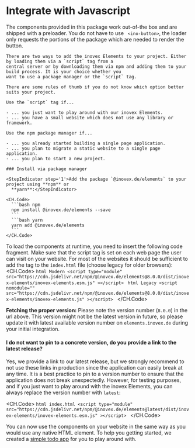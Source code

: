 
# Integrate with Javascript
<MenuSection title='About the Elements'>

  The components provided in this package work out-of-the box and are shipped with a preloader. You do not have to
  use `
  <ino-button>`, the loader only requests the portions of the package which are needed to render the button.

    There are two ways to add the inovex Elements to your project. Either by loading them via a `script` tag from a
    central server or by downloading them via npm and adding them to your build process. It is your choice whether you
    want to use a package manager or the `script` tag.

    There are some rules of thumb if you do not know which option better suits your project.

    Use the `script` tag if...

    - ... you just want to play around with our inovex Elements.
    - ... you have a small website which does not use any library or framework.

    Use the npm package manager if...

    - ... you already started building a single page application.
    - ... you plan to migrate a static website to a single page application.
    - ... you plan to start a new project.

    ### Install via package manager

    <StepIndicator step='1'>Add the package `@inovex.de/elements` to your project using **npm** or
      **yarn**:</StepIndicator>

    <CH.Code>
      ```bash npm
      npm install @inovex.de/elements --save
      ```
      ```bash yarn
      yarn add @inovex.de/elements
      ```
    </CH.Code>
</MenuSection>

<MenuSection title='Integration via script tag'>

  <StepIndicator step='2'>To load the components at runtime, you need to insert the following code fragment.
    Make sure that the script tag is set on each web page the user can visit on your website.
    For most of the websites it should be sufficient to add the tag to the `index.html` file (choose legacy for older
    browsers):</StepIndicator>
  <CH.Code>
    ```html Modern
    <script
      type="module"
      src="https://cdn.jsdelivr.net/npm/@inovex.de/elements@8.0.0/dist/inovex-elements/inovex-elements.esm.js"
    ></script>
    ```
    ```html Legacy
    <script
      nomodule=""
      src="https://cdn.jsdelivr.net/npm/@inovex.de/elements@8.0.0/dist/inovex-elements/inovex-elements.js"
    ></script>
    ```
  </CH.Code>

  **Fetching the proper version:** Please note the version number (`8.0.0`) in the url above. This version might not be
  the latest version in future, so please update it with latest available version number on `elements.inovex.de` during
  your initial integration.


  #### I do not want to pin to a concrete version, do you provide a link to the latest release?

  Yes, we provide a link to our latest release, but we strongly recommend to not use these links in production since the
  application can easily break at any time. It is a best practice to pin to a version number to ensure that the
  application does not break unexpectedly.
  However, for testing purposes, and if you just want to play around with the inovex Elements, you can always replace
  the version number with `latest`:

  <CH.Code>
    ```html index.html
    <script
      type="module"
      src="https://cdn.jsdelivr.net/npm/@inovex.de/elements@latest/dist/inovex-elements/inovex-elements.esm.js"
    ></script>
    ```
  </CH.Code>
</MenuSection>

<MenuSection title='Use the Components'>

  You can now use the components on your website in the same way as you would use any native HTML element. To help you
  getting started, we created a [simple todo
  app](https://stackblitz.com/edit/ino-elements-js-example?embed=1&file=index.js) for you to play around with.
</MenuSection>
